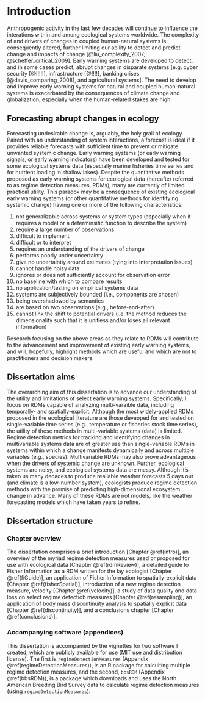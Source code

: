 # Introduction {#intro}

Anthropogenic activity in the last few decades will continue to influence the interations within and among ecological systems worldwide. The complexity of and drivers of changes in coupled human-natural systems is consequently altered, further limiting our ability to detect and predict change and impacts of change [@liu_complexity_2007; @scheffer_critical_2009]. Early warning systems are developed to detect,  and in some cases predict, abrupt changes in disparate systems [e.g. cyber security [@!!!!!], infrastructure [@!!!!], banking crises [@davis_comparing_2008], and agricultural systems]. The need to develop and improve early warning systems for natural and coupled human-natural systems is exacerbated by the consequences of climate change and globalization, especially when the human-related stakes are high. 

## Forecasting abrupt changes in ecology
Forecasting undesirable change is, arguably, the holy grail of ecology. Paired with an understanding of system interactions, a forecast is ideal if it provides reliable forecasts with sufficient time to prevent or mitigate unwanted systemic change. Early warning systems (or early warning signals, or early warning indicators) have been developed and tested for some ecological systems data (especially marine fisheries time series and for nutrient loading in shallow lakes). Despite the quantitative methods proposed as early warning systems for ecological data (hereafter referred to as regime detection measures, RDMs), many are currently of limited practical utility. This paradox may be a consequence of existing ecological early warning systems (or other quantitative methods for identifying systemic change)  having one or more of the following characteristics:

  1. not generalizable across systems or system types (especially when it requires a model or a determinsitic function to describe the system) 
  1. require a large number of observations
  1. difficult to implement
  1. difficult or to interpret 
  1. requires an understanding of the drivers of change
  1. performs poorly under uncertainty
  1. give no uncertaintiy around estimates (tying into interpretation issues)
  1. cannot handle noisy data
  1. ignores or does not sufficiently account for observation error
  1. no baseline with which to compare results
  1. no application/testing on empirical systems data
  1. systems are subjectively bounded (i.e., components are chosen)
  1. being overshadowed by semantics
  1. are based on two observations (e.g., before-and-after)
  1. cannot link the shift to potential drivers (i.e. the method reduces the dimensionality such that it is unitless and/or loses all relevant information)

Research focusing on the above areas as they relate to RDMs will contribute to the advancement and improvement of existing early warning systems, and will, hopefully, highlight methods which are useful and which are not to practitioners and decision makers. 

## Dissertation aims
The overarching aim of this dissertation is to advance our understanding of the utility and limitations of select early warning systems. Specifically, I focus on RDMs capable of analyzing multi-varaible data, including temporally- and spatially-explicit. Although the most widely-applied RDMs proposed in the ecological literature are those deveoped for and tested on single-variable time series (e.g., temperature or fisheries stock time series), the utility of these methods in multi-variable systems (data) is limited. Regime detection metrics for tracking and identifying changes in multivariable systems data are of greater use than single-variable RDMs in systems within which a change manifests dynamically and across multiple variables (e.g., species). Multivariable RDMs may also prove advantageous when the drivers of systemic change are unknown. Further, ecological systems are noisy, and ecological systems data are messy. Although it's taken us many decades to produce realiable weather forecasts 5 days out (and climate is a low-number system), ecologists produce regime detection methods with the promise of predicting high-dimensional ecosystem change in advance. Many of these RDMs are not models, like the weather forecasting models which have taken years to refine. 

## Dissertation structure
### Chapter overview
The dissertation comprises a brief introduction [Chapter \@ref(intro)], an overview of the myriad regime detection measures used or proposed for use with ecological data [Chapter \@ref(rdmReview)], a detailed guide to Fisher Information as a RDM written for the lay ecologist [Chapter \@ref(fiGuide)], an application of Fisher Information to spatially-explicit data [Chapter \@ref(fisherSpatial)],  introduction of a new regime detection measure, velocity [Chapter \@ref(velocity)], a study of data quality and data loss on select regime detectiob measures [Chapter \@ref(resampling)], an application of body mass discontinuity analysis to spatially explicit data [Chapter \@ref(discontinuity)], and a conclusions chapter [Chapter \@ref(conclusions)]. 

### Accompanying software (appendices)
This dissertation is accompanied by the vignettes for two software I created, which are publicly available for use (MIT use and distribution license). The first is `regimeDetectionMeasures` (Appendix \@ref(regimeDetectionMeasures)), is an R package for calculting multiple regime detection measures, and the second, `bbsRDM` (Appendix \@ref(bbsRDM)), is a package which downloads and uses the North American Breeding Bird Survey data to calculate regime detection measures (using `regimeDetectionMeasures`). 

